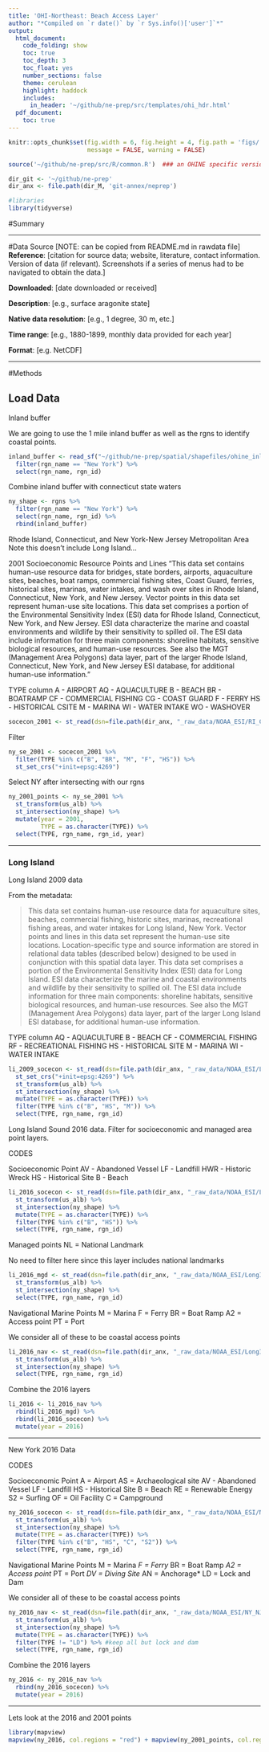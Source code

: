 ```yaml
---
title: 'OHI-Northeast: Beach Access Layer'
author: "*Compiled on `r date()` by `r Sys.info()['user']`*"
output: 
  html_document:
    code_folding: show
    toc: true
    toc_depth: 3
    toc_float: yes
    number_sections: false
    theme: cerulean
    highlight: haddock
    includes: 
      in_header: '~/github/ne-prep/src/templates/ohi_hdr.html'
  pdf_document:
    toc: true
---
```


``` r
knitr::opts_chunk$set(fig.width = 6, fig.height = 4, fig.path = 'figs/',
                      message = FALSE, warning = FALSE)

source('~/github/ne-prep/src/R/common.R')  ### an OHINE specific version of common.R

dir_git <- '~/github/ne-prep'
dir_anx <- file.path(dir_M, 'git-annex/neprep')

#libraries
library(tidyverse)
```

#Summary


***

#Data Source [NOTE: can be copied from README.md in rawdata file]
**Reference**: [citation for source data; website, literature, contact information. Version of data (if relevant). Screenshots if a series of menus had to be navigated to obtain the data.]

**Downloaded**: [date downloaded or received]

**Description**:  [e.g., surface aragonite state]

**Native data resolution**: [e.g., 1 degree, 30 m, etc.]   

**Time range**: [e.g., 1880-1899, monthly data provided for each year] 

**Format**:  [e.g. NetCDF]

***
  
#Methods

## Load Data

Inland buffer

We are going to use the 1 mile inland buffer as well as the rgns to identify coastal points. 
```r
inland_buffer <- read_sf("~/github/ne-prep/spatial/shapefiles/ohine_inland_1km.shp") %>%
  filter(rgn_name == "New York") %>%
  select(rgn_name, rgn_id)
```

Combine inland buffer with connecticut state waters

```r
ny_shape <- rgns %>%
  filter(rgn_name == "New York") %>%
  select(rgn_name, rgn_id) %>%
  rbind(inland_buffer)
```


Rhode Island, Connecticut, and New York-New Jersey Metropolitan Area*
*Note this doesn't include Long Island...

2001
Socioeconomic Resource Points and Lines
"This data set contains human-use resource data for bridges, state borders, airports, aquaculture sites, beaches, boat ramps, commercial fishing sites, Coast Guard, ferries, historical sites, marinas, water intakes, and wash over sites in Rhode Island, Connecticut, New York, and New Jersey. Vector points in this data set represent human-use site locations. This data set comprises a portion of the Environmental Sensitivity Index (ESI) data for Rhode Island, Connecticut, New York, and New Jersey. ESI data characterize the marine and coastal environments and wildlife by their sensitivity to spilled oil. The ESI data include information for three main components: shoreline habitats, sensitive biological resources, and human-use resources. See also the MGT (Management Area Polygons) data layer, part of the larger Rhode Island, Connecticut, New York, and New Jersey ESI database, for additional human-use information."

TYPE column
A - AIRPORT
AQ - AQUACULTURE
B - BEACH
BR - BOATRAMP
CF - COMMERCIAL FISHING
CG - COAST GUARD
F - FERRY
HS - HISTORICAL CSITE
M - MARINA
WI - WATER INTAKE
WO - WASHOVER

```r
socecon_2001 <- st_read(dsn=file.path(dir_anx, "_raw_data/NOAA_ESI/RI_CT_NY_NJ_2001_Shapefiles/shape/soceconp.shp"))
```

Filter

```r
ny_se_2001 <- socecon_2001 %>% 
  filter(TYPE %in% c("B", "BR", "M", "F", "HS")) %>% 
  st_set_crs("+init=epsg:4269")
```

Select NY after intersecting with our rgns

```r
ny_2001_points <- ny_se_2001 %>%
  st_transform(us_alb) %>%
  st_intersection(ny_shape) %>%
  mutate(year = 2001,
         TYPE = as.character(TYPE)) %>%
  select(TYPE, rgn_name, rgn_id, year)
```

---

### Long Island

Long Island 2009 data

From the metadata:

> This data set contains human-use resource data for aquaculture sites, beaches, commercial fishing, historic sites, marinas, recreational fishing areas, and water intakes for Long Island, New York. Vector points and lines in this data set represent
the human-use site locations. Location-specific type and source information are stored in relational data tables (described below) designed to be used in conjunction with this spatial data layer. This data set comprises a portion of the Environmental Sensitivity Index (ESI) data for Long Island. ESI data characterize the marine and coastal environments and
wildlife by their sensitivity to spilled oil. The ESI data include information for three main components: shoreline habitats, sensitive biological resources, and human-use resources. See also the MGT (Management Area Polygons) data layer, part of the larger Long Island ESI database, for additional human-use information.

TYPE column
AQ - AQUACULTURE
B - BEACH
CF - COMMERCIAL FISHING
RF - RECREATIONAL FISHING
HS - HISTORICAL SITE
M - MARINA
WI - WATER INTAKE

```r
li_2009_socecon <- st_read(dsn=file.path(dir_anx, "_raw_data/NOAA_ESI/LongIs_NY_2009_Shapefiles/avproj/shape/soceconp.shp")) %>%
  st_set_crs("+init=epsg:4269") %>%
  st_transform(us_alb) %>%
  st_intersection(ny_shape) %>%
  mutate(TYPE = as.character(TYPE)) %>%
  filter(TYPE %in% c("B", "HS", "M")) %>%
  select(TYPE, rgn_name, rgn_id)
```


Long Island Sound 2016 data. Filter for socioeconomic and managed area point layers.

CODES

Socioeconomic Point
AV - Abandoned Vessel
LF - Landfill
HWR - Historic Wreck
HS - Historical Site
B - Beach

```r
li_2016_socecon <- st_read(dsn=file.path(dir_anx, "_raw_data/NOAA_ESI/LongIslandSound_2016_GDB/LongIslandSound_ESI_2016.gdb"), layer = "SOCECON_POINT") %>%
  st_transform(us_alb) %>%
  st_intersection(ny_shape) %>%
  mutate(TYPE = as.character(TYPE)) %>%
  filter(TYPE %in% c("B", "HS")) %>%
  select(TYPE, rgn_name, rgn_id)
```

Managed points
NL = National Landmark

No need to filter here since this layer includes national landmarks

```r
li_2016_mgd <- st_read(dsn=file.path(dir_anx, "_raw_data/NOAA_ESI/LongIslandSound_2016_GDB/LongIslandSound_ESI_2016.gdb"), layer = "MANAGED_POINT") %>%
  st_transform(us_alb) %>%
  st_intersection(ny_shape) %>%
  select(TYPE, rgn_name, rgn_id)
```

Navigational Marine Points
M = Marina
F = Ferry
BR = Boat Ramp
A2 = Access point
PT = Port

We consider all of these to be coastal access points

```r
li_2016_nav <- st_read(dsn=file.path(dir_anx, "_raw_data/NOAA_ESI/LongIslandSound_2016_GDB/LongIslandSound_ESI_2016.gdb"), layer = "NAV_MARINE_POINT") %>%
  st_transform(us_alb) %>%
  st_intersection(ny_shape) %>%
  select(TYPE, rgn_name, rgn_id)

```

Combine the 2016 layers

```r
li_2016 <- li_2016_nav %>%
  rbind(li_2016_mgd) %>%
  rbind(li_2016_socecon) %>%
  mutate(year = 2016)
```


---

New York 2016 Data

CODES

Socioeconomic Point
A = Airport
AS = Archaeological site
AV - Abandoned Vessel
LF - Landfill
HS - Historical Site
B = Beach
RE = Renewable Energy
S2 = Surfing
OF = Oil Facility
C = Campground

```r
ny_2016_socecon <- st_read(dsn=file.path(dir_anx, "_raw_data/NOAA_ESI/NY_NJ_2016_GDB/NY_NJ_ESI_2016.gdb"), layer = "SOCECON_POINT") %>%
  st_transform(us_alb) %>%
  st_intersection(ny_shape) %>%
  mutate(TYPE = as.character(TYPE)) %>%
  filter(TYPE %in% c("B", "HS", "C", "S2")) %>%
  select(TYPE, rgn_name, rgn_id)
```


Navigational Marine Points
M = Marina*
F = Ferry*
BR = Boat Ramp*
A2 = Access point*
PT = Port*
DV = Diving Site*
AN = Anchorage*
LD = Lock and Dam

We consider all of these to be coastal access points

```r
ny_2016_nav <- st_read(dsn=file.path(dir_anx, "_raw_data/NOAA_ESI/NY_NJ_2016_GDB/NY_NJ_ESI_2016.gdb"), layer = "NAV_MARINE_POINT") %>%
  st_transform(us_alb) %>%
  st_intersection(ny_shape) %>%
  mutate(TYPE = as.character(TYPE)) %>%
  filter(TYPE != "LD") %>% #keep all but lock and dam
  select(TYPE, rgn_name, rgn_id)
```


Combine the 2016 layers

```r
ny_2016 <- ny_2016_nav %>%
  rbind(ny_2016_socecon) %>%
  mutate(year = 2016)
```

----

Lets look at the 2016 and 2001 points


```r
library(mapview)
mapview(ny_2016, col.regions = "red") + mapview(ny_2001_points, col.regions = "blue") + mapview(li_2016, col.regions = "green") + mapview(li_2009_socecon, col.regions = "orange")
```







